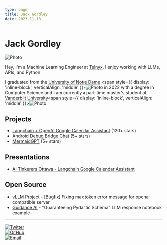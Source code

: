 ```yaml
---
type: page
title: Jack Gordley
date: 2023-11-18
---
```


# Jack Gordley



<Image
  src="/images/jack_forest.jpg"
  alt="Photo"
  width={250}
  height={200}
  priority
  className="next-image"
/>

Hey, I'm a Machine Learning Engineer at [Telnyx](https://telnyx.com/). I enjoy working with LLMs, APIs, and Python. 

I graduated from the [University of Notre Dame](https://www.nd.edu/) <span style={{ display: 'inline-block', verticalAlign: 'middle' }}><Image src="/images/nd.png" alt="Photo" width={25} height={25} className="next-image" /></span> in 2022 with a degree in Computer Science and I am currently a part-time master's student at [Vanderbilt University](https://www.vanderbilt.edu/)<span style={{ display: 'inline-block', verticalAlign: 'middle' }}><Image src="/images/vanderbilt.png" alt="Photo" width={35} height={25} className="next-image" /></span>.

## Projects

- [Langchain + OpenAI Google Calendar Assistant](https://github.com/jgordley/GoogleCalendarAssistant) (120+ stars)
- [Android Debug Bridge Chat](https://github.com/jgordley/chat-adb) (5+ stars)
- [MermaidGPT](https://github.com/jgordley/MermaidGPT) (5+ stars)

## Presentations

- [AI Tinkerers Ottawa - Langchain Google Calendar Assistant](https://www.youtube.com/watch?v=xQrC6KSozoU)

## Open Source

- [vLLM Project](https://github.com/vllm-project/vllm/pull/4016) - [Bugfix] Fixing max token error message for openai compatible server
- [Guidance AI](https://github.com/guidance-ai/guidance/pull/559) -  "Guaranteeing Pydantic Schema" LLM response notebook example

---

<div style={{ display: 'flex', alignItems: 'center', justifyContent: 'space-evenly', gap: '20px' }}>
  <div style={{ display: 'flex', alignItems: 'center' }}>
    <a href="https://twitter.com/jackgordley" target="_blank" rel="noopener noreferrer">
      <img src="/images/twitter.svg" alt="Twitter" style={{ width: '40px', height: '40px' }} />
    </a>
  </div>
  <div style={{ display: 'flex', alignItems: 'center' }}>
    <a href="https://github.com/jgordley" target="_blank" rel="noopener noreferrer">
      <img src="/images/github.svg" alt="GitHub" style={{ width: '40px', height: '40px' }} />
    </a>
  </div>
  <div style={{ display: 'flex', alignItems: 'center' }}>
    <a href="mailto:john.gordley@vanderbilt.edu" target="_blank" rel="noopener noreferrer">
      <img src="/images/email.svg" alt="Email" style={{ width: '40px', height: '40px' }} />
    </a>
  </div>
</div>
